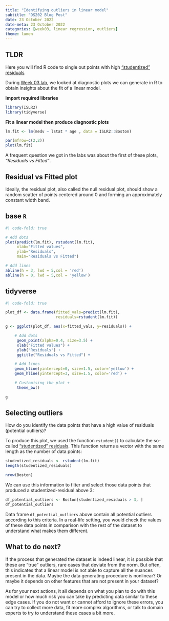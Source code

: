---
title: "Identifying outliers in linear model"
subtitle: "DS202 Blog Post"
date: 23 October 2022
date-meta: 23 October 2022
categories: [week03, linear regression, outliers]
theme: lumen
---

::: callout-tip
## TLDR

Here you will find R code to single out points with high ["studentized" residuals](https://online.stat.psu.edu/stat462/node/247/)

:::

During [Week 03 lab](/weeks/week03/lab.html#step-3-some-potential-problems), we looked at diagnostic plots we can generate in R to obtain insights about the fit of a linear model. 


**Import required libraries**

```{r, message=FALSE, warning=FALSE}
library(ISLR2)
library(tidyverse)
```

**Fit a linear model then produce diagnostic plots**

```{r}
lm.fit <- lm(medv ~ lstat * age , data = ISLR2::Boston)

par(mfrow=c(2,2))
plot(lm.fit)

```

A frequent question we got in the labs was about the first of these plots, _"Residuals vs Fitted"_.

## Residual vs Fitted plot

Ideally, the residual plot, also called the null residual plot, should show a random scatter of points centered around 0 and forming an approximately constant width band.


::: {.panel-tabset}

## base `R`
```{r}
#| code-fold: true

# Add dots
plot(predict(lm.fit), rstudent(lm.fit), 
     xlab="Fitted values",
     ylab="Residuals",
     main="Residuals vs Fitted")

# Add lines
abline(h = 3, lwd = 5,col = 'red')
abline(h = 0, lwd = 5,col = 'yellow')
```


## tidyverse

```{r}
#| code-fold: true

plot_df <- data.frame(fitted_vals=predict(lm.fit),
                      residuals=rstudent(lm.fit))

g <- ggplot(plot_df, aes(x=fitted_vals, y=residuals)) +

    # Add dots
     geom_point(alpha=0.4, size=3.5) +
     xlab("Fitted values") +
     ylab("Residuals") +
     ggtitle("Residuals vs Fitted") +

    # Add lines
    geom_hline(yintercept=0, size=1.5, color='yellow') +
    geom_hline(yintercept=3, size=1.5, color='red') +

    # Customising the plot +
     theme_bw()

g
```

:::


## Selecting outliers


How do you identify the data points that have a high value of residuals (potential outliers)?


To produce this plot, we used the function `rstudent()` to calculate the so-called ["studentized" residuals](https://online.stat.psu.edu/stat462/node/247/). This function returns a vector with the same length as the number of data points:

```{r}
studentized_residuals <- rstudent(lm.fit)
length(studentized_residuals)
```

```{r}
nrow(Boston)
```

We can use this information to filter and select those data points that produced a studentized-residual above 3:

```{r}
df_potential_outliers <- Boston[studentized_residuals > 3, ]
df_potential_outliers
```

Data frame `df_potential_outliers` above contain all potential outliers according to this criteria. In a real-life setting, you would check the values of these data points in comparison with the rest of the dataset to understand what makes them different. 

## What to do next?

If the process that generated the dataset is indeed linear, it is possible that these are "true" outliers, rare cases that deviate from the norm. But often, this indicates that a linear model is not able to capture all the nuances present in the data. Maybe the data generating procedure is nonlinear? Or maybe it depends on other features that are not present in your dataset? 

As for your next actions, it all depends on what you plan to do with this model or how much risk you can take by predicting data similar to these edge cases. If you do not want or cannot afford to ignore these errors, you can try to collect more data, fit more complex algorithms, or talk to domain experts to try to understand these cases a bit more.
